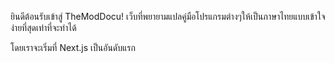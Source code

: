 ยินดีต้อนรับเข้าสู่ TheModDocu! เว็บที่พยายามแปลคู่มือโปรแกรมต่างๆให้เป็นภาษาไทยแบบเข้าใจง่ายที่สุดเท่าที่จะทำได้

โดยเราจะเริ่มที่ Next.js เป็นอันดับแรก
